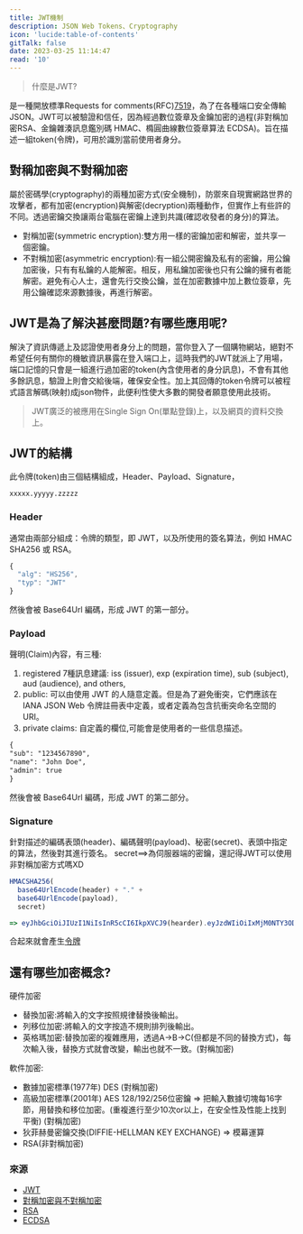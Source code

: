 ```yaml
---
title: JWT機制
description: JSON Web Tokens、Cryptography
icon: 'lucide:table-of-contents'
gitTalk: false
date: 2023-03-25 11:14:47
read: '10'
---
```


> 什麼是JWT?

是一種開放標準Requests for comments(RFC)[7519](https://www.rfc-editor.org/rfc/rfc7519)，為了在各種端口安全傳輸JSON。JWT可以被驗證和信任，因為經過數位簽章及金鑰加密的過程(非對稱加密RSA、金鑰雜湊訊息鑑別碼 HMAC、橢圓曲線數位簽章算法 ECDSA)。旨在描述一組token(令牌)，可用於識別當前使用者身分。

## 對稱加密與不對稱加密

屬於密碼學(cryptography)的兩種加密方式(安全機制)，防禦來自現實網路世界的攻擊者，都有加密(encryption)與解密(decryption)兩種動作，但實作上有些許的不同。透過密鑰交換讓兩台電腦在密鑰上達到共識(確認收發者的身分)的算法。

- 對稱加密(symmetric encryption):雙方用一樣的密鑰加密和解密，並共享一個密鑰。
- 不對稱加密(asymmetric encryption):有一組公開密鑰及私有的密鑰，用公鑰加密後，只有有私鑰的人能解密。相反，用私鑰加密後也只有公鑰的擁有者能解密。避免有心人士，還會先行交換公鑰，並在加密數據中加上數位簽章，先用公鑰確認來源數據後，再進行解密。

## JWT是為了解決甚麼問題?有哪些應用呢?

解決了資訊傳遞上及認證使用者身分上的問題，當你登入了一個購物網站，絕對不希望任何有關你的機敏資訊暴露在登入端口上，這時我們的JWT就派上了用場，端口記憶的只會是一組進行過加密的token(內含使用者的身分訊息)，不會有其他多餘訊息，驗證上則會交給後端，確保安全性。加上其回傳的token令牌可以被程式語言解碼(映射)成json物件，此便利性使大多數的開發者願意使用此技術。

> JWT廣泛的被應用在Single Sign On(單點登錄)上，以及網頁的資料交換上。

## JWT的結構

此令牌(token)由三個結構組成，Header、Payload、Signature，

```markdown
xxxxx.yyyyy.zzzzz
```

### Header

通常由兩部分組成：令牌的類型，即 JWT，以及所使用的簽名算法，例如 HMAC SHA256 或 RSA。

```javascript
{
  "alg": "HS256",
  "typ": "JWT"
}
```

然後會被 Base64Url 編碼，形成 JWT 的第一部分。

### Payload

聲明(Claim)內容，有三種:

1. registered 7種訊息建議: iss (issuer), exp (expiration time), sub (subject), aud (audience), and others,
2. public: 可以由使用 JWT 的人隨意定義。但是為了避免衝突，它們應該在 IANA JSON Web 令牌註冊表中定義，或者定義為包含抗衝突命名空間的 URI。
3. private claims: 自定義的欄位,可能會是使用者的一些信息描述。

```markdown
{
"sub": "1234567890",
"name": "John Doe",
"admin": true
}
```

然後會被 Base64Url 編碼，形成 JWT 的第二部分。

### Signature

針對描述的編碼表頭(header)、編碼聲明(payload)、秘密(secret)、表頭中指定的算法，然後對其進行簽名。
secret==>為伺服器端的密鑰，還記得JWT可以使用非對稱加密方式嗎XD

```javascript
HMACSHA256(
  base64UrlEncode(header) + "." +
  base64UrlEncode(payload),
  secret)

=> eyJhbGciOiJIUzI1NiIsInR5cCI6IkpXVCJ9(hearder).eyJzdWIiOiIxMjM0NTY3ODkwIiwibmFtZSI6IkFsbGVuIiwiaWQiOjI3ODUwNjN9(payload).NVSX8vVwjcw3oXbOsZv7hp9AzdAAU3gQR8htriPD9sQ(secret)

```

合起來就會產生[令牌](https://jwt.io/#debugger-io?token=eyJhbGciOiJIUzI1NiIsInR5cCI6IkpXVCJ9.eyJzdWIiOiIxMjM0NTY3ODkwIiwibmFtZSI6IkFsbGVuIiwiaWQiOjI3ODUwNjN9.NVSX8vVwjcw3oXbOsZv7hp9AzdAAU3gQR8htriPD9sQ)

## 還有哪些加密概念?

硬件加密

- 替換加密:將輸入的文字按照規律替換後輸出。
- 列移位加密:將輸入的文字按造不規則排列後輸出。
- 英格瑪加密:替換加密的複雜應用，透過A->B->C(但都是不同的替換方式)，每次輸入後，替換方式就會改變，輸出也就不一致。(對稱加密)

軟件加密:

- 數據加密標準(1977年) DES (對稱加密)
- 高級加密標準(2001年) AES 128/192/256位密鑰 => 把輸入數據切塊每16字節，用替換和移位加密。(重複進行至少10次or以上，在安全性及性能上找到平衡) (對稱加密)
- 狄菲赫曼密鑰交換(DIFFIE-HELLMAN KEY EXCHANGE) => 模幕運算
- RSA(非對稱加密)

### 來源

- [JWT](https://jwt.io/introduction)
- [對稱加密與不對稱加密](https://medium.com/@RiverChan/%E5%9F%BA%E7%A4%8E%E5%AF%86%E7%A2%BC%E5%AD%B8-%E5%B0%8D%E7%A8%B1%E5%BC%8F%E8%88%87%E9%9D%9E%E5%B0%8D%E7%A8%B1%E5%BC%8F%E5%8A%A0%E5%AF%86%E6%8A%80%E8%A1%93-de25fd5fa537)
- [RSA](https://zh.wikipedia.org/zh-tw/RSA%E5%8A%A0%E5%AF%86%E6%BC%94%E7%AE%97%E6%B3%95)
- [ECDSA](https://zhuanlan.zhihu.com/p/97953640)
